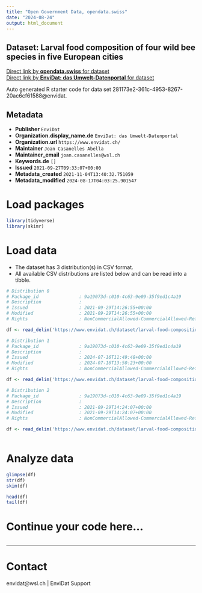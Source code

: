 ```yaml
---
title: "Open Government Data, opendata.swiss"
date: "2024-08-24"
output: html_document
---
```


## Dataset: Larval food composition of four wild bee species in five European cities



[Direct link by **opendata.swiss** for dataset](https://opendata.swiss/de/dataset/larval-food-composition-of-four-wild-bee-species-in-five-european-cities)<br>
[Direct link by **EnviDat: das Umwelt-Datenportal** for dataset](https://www.envidat.ch/#/metadata/larval-food-composition-of-four-wild-bee-species-in-five-european-cities)

Auto generated R starter code for data set 281173e2-361c-4953-8267-20ac6cf61588@envidat.

## Metadata

- **Publisher** `EnviDat`
- **Organization.display_name.de** `EnviDat: das Umwelt-Datenportal`
- **Organization.url** `https://www.envidat.ch/`
- **Maintainer** `Joan Casanelles Abella`
- **Maintainer_email** `joan.casanelles@wsl.ch`
- **Keywords.de** `[]`
- **Issued** `2021-09-27T09:33:07+00:00`
- **Metadata_created** `2021-11-04T13:40:32.751059`
- **Metadata_modified** `2024-08-17T04:03:25.901547`


# Load packages

```r

library(tidyverse)
library(skimr)

```

# Load data

-   The dataset has 3 distribution(s) in CSV format.
-   All available CSV distributions are listed below and can be read into a tibble.

```r

# Distribution 0
# Package_id               : 9a19073d-c010-4c63-9e09-35f9ed1c4a19
# Description              : 
# Issued                   : 2021-09-29T14:26:55+00:00
# Modified                 : 2021-09-29T14:26:55+00:00
# Rights                   : NonCommercialAllowed-CommercialAllowed-ReferenceNotRequired

df <- read_delim('https://www.envidat.ch/dataset/larval-food-composition-of-four-wild-bee-species-in-five-european-cities/resource/a1a07896-7189-46b7-9fb7-c10e4f06d6c4')

# Distribution 1
# Package_id               : 9a19073d-c010-4c63-9e09-35f9ed1c4a19
# Description              : 
# Issued                   : 2024-07-16T11:49:48+00:00
# Modified                 : 2024-07-16T13:50:23+00:00
# Rights                   : NonCommercialAllowed-CommercialAllowed-ReferenceNotRequired

df <- read_delim('https://www.envidat.ch/dataset/larval-food-composition-of-four-wild-bee-species-in-five-european-cities/resource/8c2661c3-d559-4820-98e7-e0d3ce3c4f0b')

# Distribution 2
# Package_id               : 9a19073d-c010-4c63-9e09-35f9ed1c4a19
# Description              : 
# Issued                   : 2021-09-29T14:24:07+00:00
# Modified                 : 2021-09-29T14:24:07+00:00
# Rights                   : NonCommercialAllowed-CommercialAllowed-ReferenceNotRequired

df <- read_delim('https://www.envidat.ch/dataset/larval-food-composition-of-four-wild-bee-species-in-five-european-cities/resource/549272fe-1219-4eaf-bb06-4e0d130662a6')



```

# Analyze data

```r

glimpse(df)
str(df)
skim(df)

head(df)
tail(df)

```

# Continue your code here...

```r

```

------------------------------------------------------------------------

# Contact

envidat@wsl.ch | EnviDat Support
